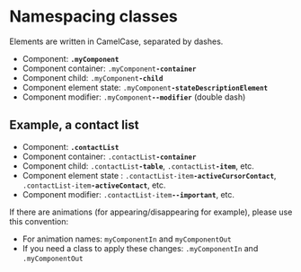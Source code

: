 
<Meta title={getTitle(__filename)} />

# Namespacing classes

Elements are written in CamelCase, separated by dashes.

- Component: <code><strong>.myComponent</strong></code>
- Component container: <code>.myComponent<strong>-container</strong></code>
- Component child: <code>.myComponent<strong>-child</strong></code>
- Component element state: <code>.myComponent<strong>-stateDescriptionElement</strong></code>
- Component modifier: <code>.myComponent<strong>--modifier</strong></code> (double dash)

## Example, a contact list

- Component: <code><strong>.contactList</strong></code>
- Component container: <code>.contactList<strong>-container</strong></code>
- Component child: <code>.contactList<strong>-table</strong></code>, <code>.contactList<strong>-item</strong></code>, etc.
- Component element state : <code>.contactList-item<strong>-activeCursorContact</strong></code>, <code>.contactList-item<strong>-activeContact</strong></code>, etc.
- Component modifier: <code>.contactList-item<strong>--important</strong></code>, etc.

If there are animations (for appearing/disappearing for example), please use this convention:

- For animation names: <code>myComponentIn</code> and <code>myComponentOut</code>
- If you need a class to apply these changes: <code>.myComponentIn</code> and <code>.myComponentOut</code>


